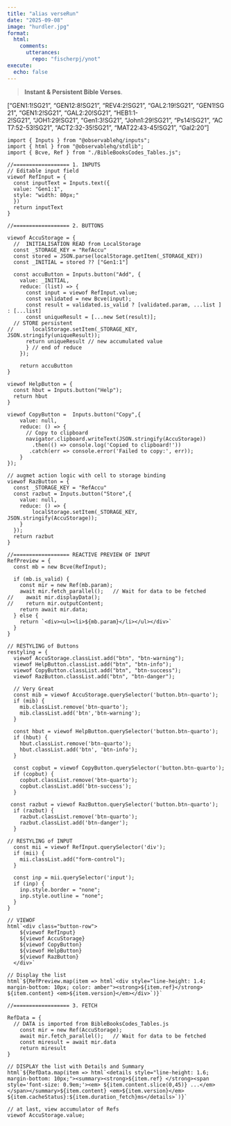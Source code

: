 ```yaml
---
title: "alias verseRun"
date: "2025-09-08"
image: "hurdler.jpg"
format: 
  html:
    comments:
      utterances: 
        repo: "fischerpj/ynot"
execute:
  echo: false
---
```


> **Instant & Persistent Bible Verses**.

::: {#inputDiv}
<!-- inputDiv is considered Void-->

\["GEN1:1!SG21", "GEN12:8!SG21", "REV4:2!SG21", "GAL2:19!SG21", "GEN1!SG21", "GEN1:2!SG21", "GAL2:20!SG21", "HEB1:1-2!SG21", "JOH1:29!SG21", "Gen1:3!SG21", "John1:29!SG21", "Ps14!SG21", "ACT7:52-53!SG21", "ACT2:32-35!SG21", "MAT22:43-45!SG21", "Gal2:20"\]
:::

```ojs
import { Inputs } from "@observablehq/inputs";
import { html } from "@observablehq/stdlib";
import { Bcve, Ref } from "./BibleBooksCodes_Tables.js";

```

```ojs
//================== 1. INPUTS
// Editable input field
viewof RefInput = {
  const inputText = Inputs.text({
  value: "Gen1:1",
  style: "width: 80px;"
  })
  return inputText
}

```

```ojs
//================== 2. BUTTONS

viewof AccuStorage = {
  //  INITIALISATION READ from LocalStorage
  const _STORAGE_KEY = "RefAccu"
  const stored = JSON.parse(localStorage.getItem(_STORAGE_KEY))
  const _INITIAL = stored ?? ["Gen1:1"]
  
  const accuButton = Inputs.button("Add", {
    value: _INITIAL,
    reduce: (list) => {
      const input = viewof RefInput.value;
      const validated = new Bcve(input);
      const result = validated.is_valid ? [validated.param, ...list ] : [...list]
      const uniqueResult = [...new Set(result)];
  // STORE persistent
//      localStorage.setItem(_STORAGE_KEY, JSON.stringify(uniqueResult));
      return uniqueResult // new accumulated value
      } // end of reduce
    });
    
    return accuButton
}

viewof HelpButton = {
  const hbut = Inputs.button("Help");
  return hbut
}

viewof CopyButton =  Inputs.button("Copy",{
    value: null,
    reduce: () => { 
      // Copy to clipboard
      navigator.clipboard.writeText(JSON.stringify(AccuStorage))
        .then(() => console.log('Copied to clipboard!'))
       .catch(err => console.error('Failed to copy:', err));
    }
});

// augmet action logic with cell to storage binding 
viewof RazButton = {
  const _STORAGE_KEY = "RefAccu"
  const razbut = Inputs.button("Store",{
    value: null,
    reduce: () => { 
        localStorage.setItem(_STORAGE_KEY, JSON.stringify(AccuStorage));
    }
  });
  return razbut
}
```

```ojs
//================== REACTIVE PREVIEW OF INPUT 
RefPreview = {
  const mb = new Bcve(RefInput);
  
  if (mb.is_valid) {
    const mir = new Ref(mb.param);
    await mir.fetch_parallel();   // Wait for data to be fetched
//    await mir.displayData(); 
//    return mir.outputContent;
    return await mir.data;
  } else {
    return `<div><ul><li>${mb.param}</li></ul></div>`  
  }
}

```

```ojs
// RESTYLING of Buttons
restyling = {
  viewof AccuStorage.classList.add("btn", "btn-warning");
  viewof HelpButton.classList.add("btn", "btn-info");
  viewof CopyButton.classList.add("btn", "btn-success");
  viewof RazButton.classList.add("btn", "btn-danger");

  // Very Great
  const mib = viewof AccuStorage.querySelector('button.btn-quarto');
  if (mib) {
    mib.classList.remove('btn-quarto');
    mib.classList.add('btn','btn-warning');
  }
  
  const hbut = viewof HelpButton.querySelector('button.btn-quarto');
  if (hbut) {
    hbut.classList.remove('btn-quarto');
    hbut.classList.add('btn', 'btn-info');
  } 
  
  const copbut = viewof CopyButton.querySelector('button.btn-quarto');
  if (copbut) {
    copbut.classList.remove('btn-quarto');
    copbut.classList.add('btn-success');
  }  

 const razbut = viewof RazButton.querySelector('button.btn-quarto');
  if (razbut) {
    razbut.classList.remove('btn-quarto');
    razbut.classList.add('btn-danger');
  }  

// RESTYLING of INPUT
  const mii = viewof RefInput.querySelector('div');
  if (mii) {
    mii.classList.add("form-control");
  }
  
  const inp = mii.querySelector('input');
  if (inp) {
    inp.style.border = "none";
    inp.style.outline = "none";
  }
}

// VIEWOF
html`<div class="button-row">
    ${viewof RefInput}
    ${viewof AccuStorage}
    ${viewof CopyButton}
    ${viewof HelpButton}
    ${viewof RazButton}
  </div>`

// Display the list
html`${RefPreview.map(item => html`<div style="line-height: 1.4; margin-bottom: 10px; color: amber"><strong>${item.ref}</strong> ${item.content} <em>${item.version}</em></div>`)}`
```

```ojs
//================== 3. FETCH

RefData = {
  // DATA is imported from BibleBooksCodes_Tables.js
    const mir = new Ref(AccuStorage);
    await mir.fetch_parallel();   // Wait for data to be fetched
    const miresult = await mir.data
    return miresult
}

// DISPLAY the list with Details and Summary
html`${RefData.map(item => html`<details style="line-height: 1.6; margin-bottom: 10px;"><summary><strong>${item.ref} </strong><span style='font-size: 0.9em;'><em> ${item.content.slice(0,45)} ...</em></span></summary>${item.content} <em>${item.version}</em>  ${item.cacheStatus}:${item.duration_fetch}ms</details>`)}`

```

```ojs
// at last, view accumulator of Refs
viewof AccuStorage.value;
```

:::: {#outputDiv}
<div>

<!--  any output comes here to outputDiv is considered Void-->

</div>
::::
